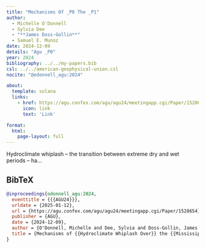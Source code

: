 ```yaml
---
title: "Mechanisms Of _P0 The _P1"
author:
  - Michelle O'Donnell
  - Sylvia Dee
  - "**James Doss-Gollin**"
  - Samuel E. Munoz
date: 2024-12-09
details: "Agu _P0"
year: 2024
bibliography: ../../my-papers.bib
csl: ../../american-geophysical-union.csl
nocite: "@odonnell_agu:2024"

about:
  template: solana
  links:
    - href: https://agu.confex.com/agu/agu24/meetingapp.cgi/Paper/1528654
      icon: link
      text: 'Link'

format:
  html:
    page-layout: full
---
```


Hydroclimate whiplash – the transition between extreme dry and wet periods – ha...

## BibTeX

```bibtex
@inproceedings{odonnell_agu:2024,
  eventtitle = {{{AGU24}}},
  urldate = {2025-01-12},
  url = {https://agu.confex.com/agu/agu24/meetingapp.cgi/Paper/1528654},
  publisher = {AGU},
  date = {2024-12-09},
  author = {O'Donnell, Michelle and Dee, Sylvia and Doss-Gollin, James and Munoz, Samuel E.},
  title = {Mechanisms of {{Hydroclimate Whiplash Over}} the {{Mississippi River Basin}}},
}
```